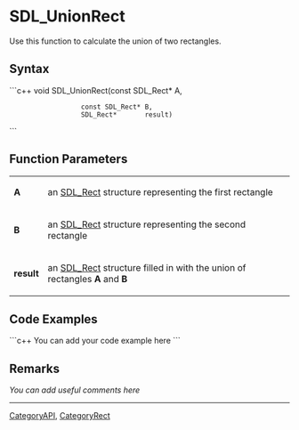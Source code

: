 <!-- pragma section-numbers off -->
<!-- pragma disable-camelcase -->

= SDL_UnionRect =
Use this function to calculate the union of two rectangles.


== Syntax ==
```c++
void SDL_UnionRect(const SDL_Rect* A,
                   const SDL_Rect* B,
                   SDL_Rect*       result)
```

== Function Parameters ==
{|
|'''A'''
|an [[SDL_Rect]] structure representing the first rectangle
|-
|'''B'''
|an [[SDL_Rect]] structure representing the second rectangle
|-
|'''result'''
|an [[SDL_Rect]] structure filled in with the union of rectangles '''A''' and '''B'''
|}

== Code Examples ==
```c++
You can add your code example here
```

== Remarks ==
''You can add useful comments here''

----
[[CategoryAPI]], [[CategoryRect]]
